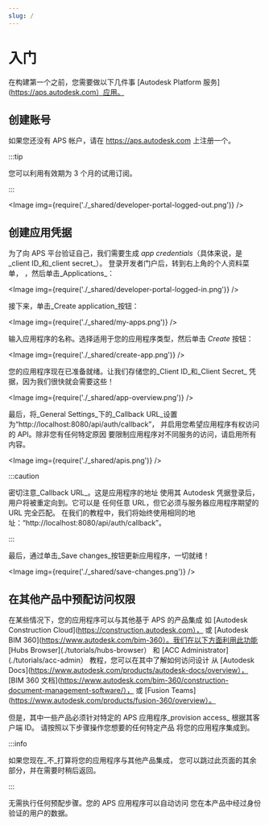 ```yaml
---
slug: /
---
```



# 入门

在构建第一个之前，您需要做以下几件事
[Autodesk Platform 服务](https://aps.autodesk.com）应用。

## 创建账号

如果您还没有 APS 帐户，请在 https://aps.autodesk.com 上注册一个。



:::tip

您可以利用有效期为 3 个月的试用订阅。


:::



<Image img={require('./_shared/developer-portal-logged-out.png')} />

## 创建应用凭据

为了向 APS 平台验证自己，我们需要生成
_app credentials_（具体来说，是_client ID_和_client secret_）。
登录开发者门户后，转到右上角的个人资料菜单，
，然后单击_Applications_：

<Image img={require('./_shared/developer-portal-logged-in.png')} />

接下来，单击_Create application_按钮：

<Image img={require('./_shared/my-apps.png')} />

输入应用程序的名称。选择适用于您的应用程序类型，然后单击 _Create_ 按钮：

<Image img={require('./_shared/create-app.png')} />

您的应用程序现在已准备就绪。让我们存储您的_Client ID_和_Client Secret_
凭据，因为我们很快就会需要这些！

<Image img={require('./_shared/app-overview.png')} />

最后，将_General Settings_下的_Callback URL_设置为“http://localhost:8080/api/auth/callback”，
并启用您希望应用程序有权访问的 API。除非您有任何特定原因
要限制应用程序对不同服务的访问，请启用所有内容。

<Image img={require('./_shared/apis.png')} />



:::caution

密切注意_Callback URL_。这是应用程序的地址
使用其 Autodesk 凭据登录后，用户将被重定向到。它可以是
任何任意 URL，但它必须与服务器应用程序期望的 URL 完全匹配。
在我们的教程中，我们将始终使用相同的地址：“http://localhost:8080/api/auth/callback”。


:::



最后，通过单击_Save changes_按钮更新应用程序，一切就绪！

<Image img={require('./_shared/save-changes.png')} />

## 在其他产品中预配访问权限

在某些情况下，您的应用程序可以与其他基于 APS 的产品集成
如 [Autodesk Construction Cloud](https://construction.autodesk.com），
或 [Autodesk BIM 360](https://www.autodesk.com/bim-360）。我们在以下方面利用此功能
[Hubs Browser](./tutorials/hubs-browser） 和 [ACC Administrator](./tutorials/acc-admin） 教程，您可以在其中了解如何访问设计
从 [Autodesk Docs](https://www.autodesk.com/products/autodesk-docs/overview），
[BIM 360 文档](https://www.autodesk.com/bim-360/construction-document-management-software/），
或 [Fusion Teams](https://www.autodesk.com/products/fusion-360/overview）。

但是，其中一些产品必须针对特定的 APS 应用程序_provision access_
根据其客户端 ID。 请按照以下步骤操作您想要的任何特定产品
将您的应用程序集成到。



:::info

如果您现在_不_打算将您的应用程序与其他产品集成，
您可以跳过此页面的其余部分，并在需要时稍后返回。


:::



<Tabs groupId="access-provisioning">
    <TabItem value="acc" label="Autodesk Construction Cloud" default>
        <AccProvisioningSteps />
    </TabItem>
    <TabItem value="bim360" label="Autodesk BIM 360">
        <Bim360ProvisioningSteps />
    </TabItem>
<TabItem value="fusion360" label="Autodesk Fusion Team">

无需执行任何预配步骤。您的 APS 应用程序可以自动访问
您在本产品中经过身份验证的用户的数据。

</TabItem>
</Tabs>
